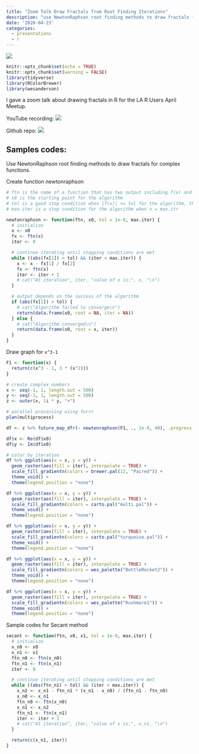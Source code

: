 ```yaml
---
title: "Zoom Talk Draw Fractals from Root Finding Iterations"
description: "use NewtonRaphson root finding methods to draw fractals for complex functions"
date: '2020-04-23'
categories:
  - presentations
  - r
---
```


![](https://raw.githubusercontent.com/XUKEREN/Draw-fractals-from-root-finding-iteration-in-R/master/README_files/figure-gfm/unnamed-chunk-7-9.png)

```r
knitr::opts_chunk$set(echo = TRUE)
knitr::opts_chunk$set(warning = FALSE)
library(tidyverse)
library(RColorBrewer)
library(wesanderson)
```
  
I gave a zoom talk about drawing fractals in R for the LA R Users April Meetup.     

YouTube recording: [<img src="../../imgs/link.png" style="min-width:5%;max-width:30px;" alt=" " />](https://www.youtube.com/watch?v=dFA4qsJuIVs)  

Github repo: [<img src="../../imgs/github.svg" style="min-width:5%;max-width:30px;" alt=" " />](https://github.com/XUKEREN/Draw-fractals-from-root-finding-iteration-in-R)

## Samples codes: 

Use NewtonRaphson root finding methods to draw fractals for complex functions.  

Create function newtonraphson  
```r
# ftn is the name of a function that has two output including f(x) and f'(x)
# x0 is the starting point for the algorithm
# tol is a good stop condition when |f(x)| <= tol for the algorithm, the default here is 1e-9
# max.iter is a stop condition for the algorithm when n = max.itr

newtonraphson <- function(ftn, x0, tol = 1e-9, max.iter) {
  # initialize
  x <- x0
  fx <- ftn(x)
  iter <- 0

  # continue iterating until stopping conditions are met
  while ((abs(fx[1]) > tol) && (iter < max.iter)) {
    x <- x - fx[1] / fx[2]
    fx <- ftn(x)
    iter <- iter + 1
    # cat("At iteration", iter, "value of x is:", x, "\n")
  }

  # output depends on the success of the algorithm
  if (abs(fx[1]) > tol) {
    # cat("Algorithm failed to converge\n")
    return(data.frame(x0, root = NA, iter = NA))
  } else {
    # cat("Algorithm converged\n")
    return(data.frame(x0, root = x, iter))
  }
}
```


Draw graph for `x^3-1`  
```r
F1 <- function(x) {
  return(c(x^3 - 1, 3 * (x^2)))
}

# create complex numbers
x <- seq(-1, 1, length.out = 500)
y <- seq(-1, 1, length.out = 500)
z <- outer(x, 1i * y, "+")

# parallel processing using furrr
plan(multiprocess)

df <- z %>% future_map_dfr(~ newtonraphson(F1, ., 1e-9, 40), .progress = TRUE)

df$x <- Re(df$x0)
df$y <- Im(df$x0)

# color by iteration
df %>% ggplot(aes(x = x, y = y)) +
  geom_raster(aes(fill = iter), interpolate = TRUE) +
  scale_fill_gradientn(colors = brewer.pal(12, "Paired")) +
  theme_void() +
  theme(legend.position = "none")

df %>% ggplot(aes(x = x, y = y)) +
  geom_raster(aes(fill = iter), interpolate = TRUE) +
  scale_fill_gradientn(colors = carto.pal("multi.pal")) +
  theme_void() +
  theme(legend.position = "none")

df %>% ggplot(aes(x = x, y = y)) +
  geom_raster(aes(fill = iter), interpolate = TRUE) +
  scale_fill_gradientn(colors = carto.pal("turquoise.pal")) +
  theme_void() +
  theme(legend.position = "none")

df %>% ggplot(aes(x = x, y = y)) +
  geom_raster(aes(fill = iter), interpolate = TRUE) +
  scale_fill_gradientn(colors = wes_palette("BottleRocket2")) +
  theme_void() +
  theme(legend.position = "none")

df %>% ggplot(aes(x = x, y = y)) +
  geom_raster(aes(fill = iter), interpolate = TRUE) +
  scale_fill_gradientn(colors = wes_palette("Rushmore1")) +
  theme_void() +
  theme(legend.position = "none")
```


Sample codes for Secant method  
```r
secant <- function(ftn, x0, x1, tol = 1e-9, max.iter) {
  # initialize
  x_n0 <- x0
  x_n1 <- x1
  ftn_n0 <- ftn(x_n0)
  ftn_n1 <- ftn(x_n1)
  iter <- 0

  # continue iterating until stopping conditions are met
  while ((abs(ftn_n1) > tol) && (iter < max.iter)) {
    x_n2 <- x_n1 - ftn_n1 * (x_n1 - x_n0) / (ftn_n1 - ftn_n0)
    x_n0 <- x_n1
    ftn_n0 <- ftn(x_n0)
    x_n1 <- x_n2
    ftn_n1 <- ftn(x_n1)
    iter <- iter + 1
    # cat("At iteration", iter, "value of x is:", x_n1, "\n")
  }

  return(c(x_n1, iter))
}
```
